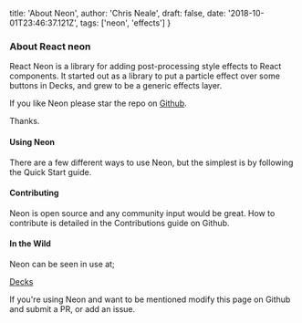   title: 'About Neon',
  author: 'Chris Neale',
  draft: false,
  date: '2018-10-01T23:46:37.121Z',
  tags: ['neon', 'effects']
}

### About React neon

React Neon is a library for adding post-processing style effects to React components. It started out as a library to put a particle effect over some buttons in Decks, and grew to be a generic effects layer.

If you like Neon please star the repo on [Github](https://github.com/onion2k/react-neon).

Thanks.

#### Using Neon

There are a few different ways to use Neon, but the simplest is by following the Quick Start guide.

#### Contributing

Neon is open source and any community input would be great. How to contribute is detailed in the Contributions guide on Github.

#### In the Wild

Neon can be seen in use at;

[Decks](https://yt1210.ooer.com/)

If you're using Neon and want to be mentioned modify this page on Github and submit a PR, or add an issue.